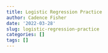 ```yaml
---
title: Logistic Regression Practice
author: Cadence Fisher
date: '2022-03-28'
slug: logistic-regression-practice
categories: []
tags: []
---
```

